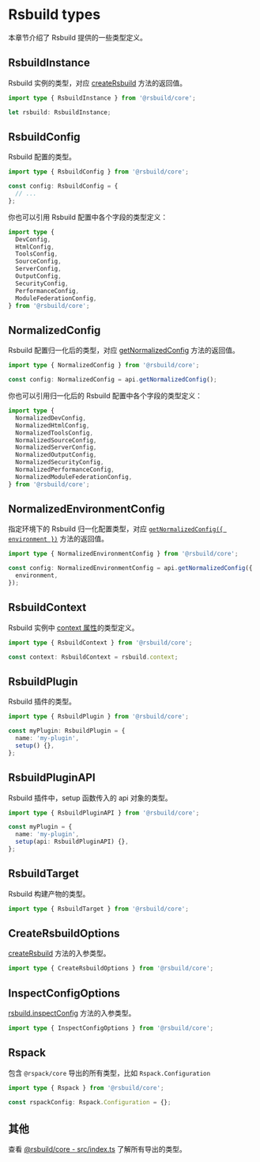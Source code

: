 # Rsbuild types

本章节介绍了 Rsbuild 提供的一些类型定义。

## RsbuildInstance

Rsbuild 实例的类型，对应 [createRsbuild](/api/javascript-api/core#creatersbuild) 方法的返回值。

```ts
import type { RsbuildInstance } from '@rsbuild/core';

let rsbuild: RsbuildInstance;
```

## RsbuildConfig

Rsbuild 配置的类型。

```ts
import type { RsbuildConfig } from '@rsbuild/core';

const config: RsbuildConfig = {
  // ...
};
```

你也可以引用 Rsbuild 配置中各个字段的类型定义：

```ts
import type {
  DevConfig,
  HtmlConfig,
  ToolsConfig,
  SourceConfig,
  ServerConfig,
  OutputConfig,
  SecurityConfig,
  PerformanceConfig,
  ModuleFederationConfig,
} from '@rsbuild/core';
```

## NormalizedConfig

Rsbuild 配置归一化后的类型，对应 [getNormalizedConfig](/plugins/dev/core#apigetnormalizedconfig) 方法的返回值。

```ts
import type { NormalizedConfig } from '@rsbuild/core';

const config: NormalizedConfig = api.getNormalizedConfig();
```

你也可以引用归一化后的 Rsbuild 配置中各个字段的类型定义：

```ts
import type {
  NormalizedDevConfig,
  NormalizedHtmlConfig,
  NormalizedToolsConfig,
  NormalizedSourceConfig,
  NormalizedServerConfig,
  NormalizedOutputConfig,
  NormalizedSecurityConfig,
  NormalizedPerformanceConfig,
  NormalizedModuleFederationConfig,
} from '@rsbuild/core';
```

## NormalizedEnvironmentConfig

指定环境下的 Rsbuild 归一化配置类型，对应 [`getNormalizedConfig({ environment })`](/plugins/dev/core#apigetnormalizedconfig) 方法的返回值。

```ts
import type { NormalizedEnvironmentConfig } from '@rsbuild/core';

const config: NormalizedEnvironmentConfig = api.getNormalizedConfig({
  environment,
});
```

## RsbuildContext

Rsbuild 实例中 [context 属性](/api/javascript-api/instance#rsbuildcontext)的类型定义。

```ts
import type { RsbuildContext } from '@rsbuild/core';

const context: RsbuildContext = rsbuild.context;
```

## RsbuildPlugin

Rsbuild 插件的类型。

```ts
import type { RsbuildPlugin } from '@rsbuild/core';

const myPlugin: RsbuildPlugin = {
  name: 'my-plugin',
  setup() {},
};
```

## RsbuildPluginAPI

Rsbuild 插件中，setup 函数传入的 api 对象的类型。

```ts
import type { RsbuildPluginAPI } from '@rsbuild/core';

const myPlugin = {
  name: 'my-plugin',
  setup(api: RsbuildPluginAPI) {},
};
```

## RsbuildTarget

Rsbuild 构建产物的类型。

```ts
import type { RsbuildTarget } from '@rsbuild/core';
```

## CreateRsbuildOptions

[createRsbuild](/api/javascript-api/core#creatersbuild) 方法的入参类型。

```ts
import type { CreateRsbuildOptions } from '@rsbuild/core';
```

## InspectConfigOptions

[rsbuild.inspectConfig](/api/javascript-api/instance#rsbuildinspectconfig) 方法的入参类型。

```ts
import type { InspectConfigOptions } from '@rsbuild/core';
```

## Rspack

包含 `@rspack/core` 导出的所有类型，比如 `Rspack.Configuration`

```ts
import type { Rspack } from '@rsbuild/core';

const rspackConfig: Rspack.Configuration = {};
```

## 其他

查看 [@rsbuild/core - src/index.ts](https://github.com/web-infra-dev/rsbuild/blob/main/packages/core/src/index.ts) 了解所有导出的类型。
